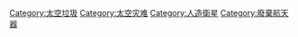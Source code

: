 [[Category:太空垃圾|Category:太空垃圾]][[Category:太空灾难|Category:太空灾难]][[Category:人造衛星|Category:人造衛星]][[Category:廢棄航天器|Category:廢棄航天器]]